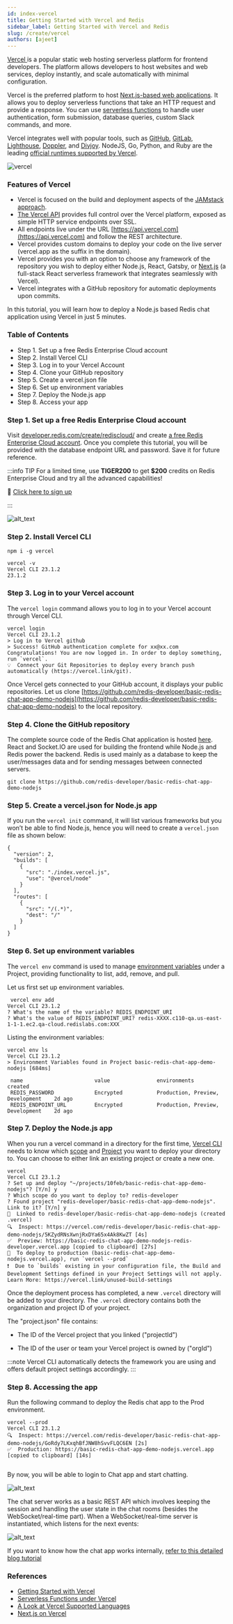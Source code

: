 ```yaml
---
id: index-vercel
title: Getting Started with Vercel and Redis
sidebar_label: Getting Started with Vercel and Redis
slug: /create/vercel
authors: [ajeet]
---
```



[Vercel ](https://vercel.com/)is a popular static web hosting serverless platform for frontend developers. The platform allows developers to host websites and web services, deploy instantly, and scale automatically with minimal configuration.

Vercel is the preferred platform to host [Next.js-based web applications](https://vercel.com/docs/concepts/next.js/overview). It allows you to deploy serverless functions that take an HTTP request and provide a response. You can use [serverless functions](https://vercel.com/docs/concepts/functions/serverless-functions) to handle user authentication, form submission, database queries, custom Slack commands, and more.

Vercel integrates well with popular tools, such as [GitHub](https://vercel.com/docs/concepts/git/vercel-for-github), [GitLab](https://vercel.com/docs/concepts/git/vercel-for-gitlab), [Lighthouse](https://vercel.com/integrations/lighthouse), [Doppler](https://vercel.com/integrations/doppler), and [Divjoy](https://divjoy.com/). NodeJS, Go, Python, and Ruby are the leading [official runtimes supported by Vercel](https://vercel.com/docs/runtimes).

![vercel](images/vercel_redis.png)

### Features of Vercel

- Vercel is focused on the build and deployment aspects of the [JAMstack approach](https://jamstack.org/what-is-jamstack/).
- [The Vercel API](https://vercel.com/docs/rest-api) provides full control over the Vercel platform, exposed as simple HTTP service endpoints over SSL.
- All endpoints live under the URL [https://api.vercel.com](https://api.vercel.com) and follow the REST architecture.
- Vercel provides custom domains to deploy your code on the live server (vercel.app as the suffix in the domain).
- Vercel provides you with an option to choose any framework of the repository you wish to deploy either Node.js, React, Gatsby, or [Next.js](https://nextjs.org/) (a full-stack React serverless framework that integrates seamlessly with Vercel).
- Vercel integrates with a GitHub repository for automatic deployments upon commits.

In this tutorial, you will learn how to deploy a Node.js based Redis chat application using Vercel in just 5 minutes.

### Table of Contents

- Step 1. Set up a free Redis Enterprise Cloud account
- Step 2. Install Vercel CLI
- Step 3. Log in to your Vercel Account
- Step 4. Clone your GitHub repository
- Step 5. Create a vercel.json file
- Step 6. Set up environment variables
- Step 7. Deploy the Node.js app
- Step 8. Access your app

### Step 1. Set up a free Redis Enterprise Cloud account

Visit [developer.redis.com/create/rediscloud/](https://developer.redis.com/create/rediscloud/) and create [a free Redis Enterprise Cloud account](https://redis.com/try-free/). Once you complete this tutorial, you will be provided with the database endpoint URL and password. Save it for future reference.

:::info TIP
For a limited time, use **TIGER200** to get **$200** credits on Redis Enterprise Cloud and try all the advanced capabilities!

:tada: [Click here to sign up](https://redis.com/try-free)

:::

![alt_text](images/details_database.png)

### Step 2. Install Vercel CLI

```
npm i -g vercel

vercel -v
Vercel CLI 23.1.2
23.1.2

```

### Step 3. Log in to your Vercel account

The `vercel login` command allows you to log in to your Vercel account through Vercel CLI.

```
vercel login
Vercel CLI 23.1.2
> Log in to Vercel github
> Success! GitHub authentication complete for xx@xx.com
Congratulations! You are now logged in. In order to deploy something, run `vercel`.
💡  Connect your Git Repositories to deploy every branch push automatically (https://vercel.link/git).
```

Once Vercel gets connected to your GitHub account, it displays your public repositories. Let us clone [https://github.com/redis-developer/basic-redis-chat-app-demo-nodejs](https://github.com/redis-developer/basic-redis-chat-app-demo-nodejs) to the local repository.

### Step 4. Clone the GitHub repository

The complete source code of the Redis Chat application is hosted [here](https://github.com/redis-developer/basic-redis-chat-app-demo-nodejs). React and Socket.IO are used for building the frontend while Node.js and Redis power the backend. Redis is used mainly as a database to keep the user/messages data and for sending messages between connected servers.

```
git clone https://github.com/redis-developer/basic-redis-chat-app-demo-nodejs
```

### Step 5. Create a vercel.json for Node.js app

If you run the `vercel init` command, it will list various frameworks but you won’t be able to find Node.js, hence you will need to create a `vercel.json` file as shown below:

```
{
  "version": 2,
  "builds": [
    {
      "src": "./index.vercel.js",
      "use": "@vercel/node"
    }
  ],
  "routes": [
    {
      "src": "/(.*)",
      "dest": "/"
    }
  ]
}

```

### Step 6. Set up environment variables

The `vercel env` command is used to manage [environment variables](https://vercel.com/docs/concepts/projects/environment-variables) under a Project, providing functionality to list, add, remove, and pull.

Let us first set up environment variables.

```
 vercel env add
Vercel CLI 23.1.2
? What's the name of the variable? REDIS_ENDPOINT_URI
? What's the value of REDIS_ENDPOINT_URI? redis-XXXX.c110-qa.us-east-1-1-1.ec2.qa-cloud.redislabs.com:XXX

```

Listing the environment variables:

```
vercel env ls
Vercel CLI 23.1.2
> Environment Variables found in Project basic-redis-chat-app-demo-nodejs [684ms]

 name                       value               environments                        created
 REDIS_PASSWORD             Encrypted           Production, Preview, Development    2d ago
 REDIS_ENDPOINT_URL         Encrypted           Production, Preview, Development    2d ago

```

### Step 7. Deploy the Node.js app

When you run a vercel command in a directory for the first time, [Vercel CLI](https://vercel.com/cli) needs to know which [scope](https://vercel.com/docs/cli#options/global-options/scope) and [Project](https://vercel.com/docs/concepts/projects/overview) you want to deploy your directory to. You can choose to either link an existing project or create a new one.

```
vercel
Vercel CLI 23.1.2
? Set up and deploy "~/projects/10feb/basic-redis-chat-app-demo-nodejs"? [Y/n] y
? Which scope do you want to deploy to? redis-developer
? Found project "redis-developer/basic-redis-chat-app-demo-nodejs". Link to it? [Y/n] y
🔗  Linked to redis-developer/basic-redis-chat-app-demo-nodejs (created .vercel)
🔍  Inspect: https://vercel.com/redis-developer/basic-redis-chat-app-demo-nodejs/5KZydRNsXwnjRxDYa65x4Ak8KwZT [4s]
✅  Preview: https://basic-redis-chat-app-demo-nodejs-redis-developer.vercel.app [copied to clipboard] [27s]
📝  To deploy to production (basic-redis-chat-app-demo-nodejs.vercel.app), run `vercel --prod`
❗️  Due to `builds` existing in your configuration file, the Build and Development Settings defined in your Project Settings will not apply. Learn More: https://vercel.link/unused-build-settings

```

Once the deployment process has completed, a new `.vercel` directory will be added to your directory. The `.vercel` directory contains both the organization and project ID of your project.

The "project.json" file contains:

- The ID of the Vercel project that you linked ("projectId")

- The ID of the user or team your Vercel project is owned by ("orgId")

:::note
Vercel CLI automatically detects the framework you are using and offers default project settings accordingly.
:::

### Step 8. Accessing the app

Run the following command to deploy the Redis chat app to the Prod environment.

```
vercel --prod
Vercel CLI 23.1.2
🔍  Inspect: https://vercel.com/redis-developer/basic-redis-chat-app-demo-nodejs/GoRdy7LKxqhBfJNW8hSvvFLQC6EN [2s]
✅  Production: https://basic-redis-chat-app-demo-nodejs.vercel.app [copied to clipboard] [14s]


```

By now, you will be able to login to Chat app and start chatting.

![alt_text](images/vercel13.png)

The chat server works as a basic REST API which involves keeping the session and handling the user state in the chat rooms (besides the WebSocket/real-time part). When a WebSocket/real-time server is instantiated, which listens for the next events:

![alt_text](images/vercel3.png)

If you want to know how the chat app works internally, [refer to this detailed blog tutorial](/howtos/chatapp#how-it-works)

### References

- [Getting Started with Vercel](https://vercel.com/docs/get-started)
- [Serverless Functions under Vercel](https://vercel.com/docs/concepts/functions/serverless-functions)
- [A Look at Vercel Supported Languages](https://vercel.com/docs/concepts/functions/supported-languages)
- [Next.js on Vercel](https://vercel.com/docs/concepts/next.js/overview)
